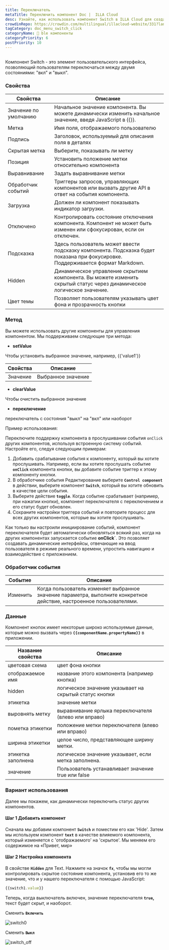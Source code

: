 ```yaml
---
title: Переключатель
metaTitle: Переключить компонент Doc |  ILLA Cloud
desc: Узнайте, как использовать компонент Switch в ILLA Cloud для создания пользовательского интерфейса, который позволяет пользователям переключаться между двумя параметрами. Смотрите примеры и свойства Switch.
crowdinRepo: https://crowdin.com/multilingual/illacloud-website/331?languages=ru&filter=basic&value=0
tagCategory: doc_menu_switch_click
categoryName: 🧬 ble компоненты
categoryPriority: 6
postPriority: 10
---
```


## <h2 hidden>Что такое Переключатель?</h2>

Компонент Switch - это элемент пользовательского интерфейса, позволяющий пользователям переключаться между двумя состояниями: "вкл" и "выкл".

### Свойства

| Свойства              | Описание                                                                                                                        |
| --------------------- | ------------------------------------------------------------------------------------------------------------------------------- |
| Значение по умолчанию | Начальное значение компонента. Вы можете динамически изменить начальное значение, введя JavaScript в {{}}.                      |
| Метка                 | Имя поля, отображаемого пользователю                                                                                            |
| Подпись               | Заголовок, используемый для описания поля в деталях                                                                             |
| Скрытая метка         | Выберите, показывать ли метку                                                                                                   |
| Позиция               | Установить положение метки относительно компонента                                                                              |
| Выравнивание          | Задать выравнивание метки                                                                                                       |
| Обработчик событий    | Триггеры запросов, управляющих компонентов или вызвать другие API в ответ на события компонента.                                |
| Загрузка              | Должен ли компонент показывать индикатор загрузки.                                                                              |
| Отключено             | Контролировать состояние отключения компонента. Компонент не может быть изменен или сфокусирован, если он отключен.             |
| Подсказка             | Здесь пользователь может ввести подсказку компонента. Подсказка будет показана при фокусировке. Поддерживается формат Markdown. |
| Hidden                | Динамическое управление скрытием компонента. Вы можете изменить скрытый статус через динамическое логическое значение.          |
| Цвет темы             | Позволяет пользователям указывать цвет фона и прозрачность кнопки                                                               |

### Метод

Вы можете использовать другие компоненты для управления компонентом. Мы поддерживаем следующие три метода:

-   **setValue**

Чтобы установить выбранное значение, например, {{'value1'}}

| Свойства | Описание           |
| -------- | ------------------ |
| Значение | Выбранное значение |

-   **clearValue**

Чтобы очистить выбранное значение

-   **переключение**

переключатель с состояния "выкл" на "вкл" или наоборот

Пример использования:

Переключите поддержку компонента в прослушивании события `onClick` других компонентов, используя встроенную систему событий. Настройте его, следуя следующим примерам:

1.  Добавить срабатывание события к компоненту, который вы хотите прослушивать. Например, если вы хотите прослушать событие **`onClick`** компонента кнопки, вы добавите событие триггер к этому компоненту кнопки.
2.  В обработчике события Редактирование выберите **`Control component`** в действии, выберите компонент **`Switch`**, который вы хотите обновить в качестве цели события.
3.  Выберите действие **`toggle`**. Когда событие срабатывает (например, при нажатии кнопки), компонент переключателя с переключением и его статус будет обновлен.
4.  Сохраните настройки триггера событий и повторите процесс для всех других компонентов, которые вы хотите прослушивать.

Как только вы настроили инициирование событий, компонент переключателя будет автоматически обновляться всякий раз, когда на других компонентах запускается событие **onClick\`**. Это позволяет создавать динамические интерфейсы, отвечающие на ввод пользователя в режиме реального времени, упростить навигацию и взаимодействие с приложением.

### Обработчик события

| Событие  | Описание                                                                                                             |
| -------- | -------------------------------------------------------------------------------------------------------------------- |
| Изменить | Когда пользователь изменяет выбранное значение параметра, выполните конкретное действие, настроенное пользователями. |

### Данные

Компонент кнопок имеет некоторые широко используемые данные, которые можно вызвать через **`{{componentName.propertyName}}`** в приложении.

| Название свойства  | Описание                                               |
| ------------------ | ------------------------------------------------------ |
| цветовая схема     | цвет фона кнопки                                       |
| отображаемое имя   | название этого компонента (например кнопка)            |
| hidden             | логическое значение указывает на скрытый статус кнопки |
| этикетка           | значение метки                                         |
| выровнять метку    | выравнивание ярлыка переключателя (влево или вправо)   |
| пометка этикетки   | положение метки переключателя (влево или вправо)       |
| ширина этикетки    | целое число, представляющее ширину метки.              |
| этикетка заполнена | логическое значение указывает, если метка заполнена.   |
| значение           | Пользователь устанавливает значение true или false     |

### Вариант использования

Далее мы покажем, как динамически переключить статус других компонентов. 

#### Шаг 1 Добавить компонент

Сначала мы добавим компонент **`Switch`** и поместим его как 'Hide'. Затем мы используем компонент **`text`** в качестве влияемого компонента, который изменяется с 'отображаемого' на 'скрытое'. Мы меняем его содержимое на «Привет, мир» 

#### Шаг 2 Настройка компонента

В свойстве **`Hidden`** для Text. Нажмите на значок **`fx`**, чтобы мы могли контролировать скрытое состояние компонента, установив его то же значение, что и у нашего переключателя с помощью JavaScript:

```jsx
{{switch1.value}}
```

Теперь, когда выключатель включен, значение переключателя **`true`,** текст будет скрыт, и наоборот.

Сменить **`Включить`** 

![switch0](https://cdn.illacloud.com/official-website/img/docs/switch0.png)

Сменить **`Выкл`**

![switch_off](https://cdn.illacloud.com/official-website/img/docs/switch_off.png)
